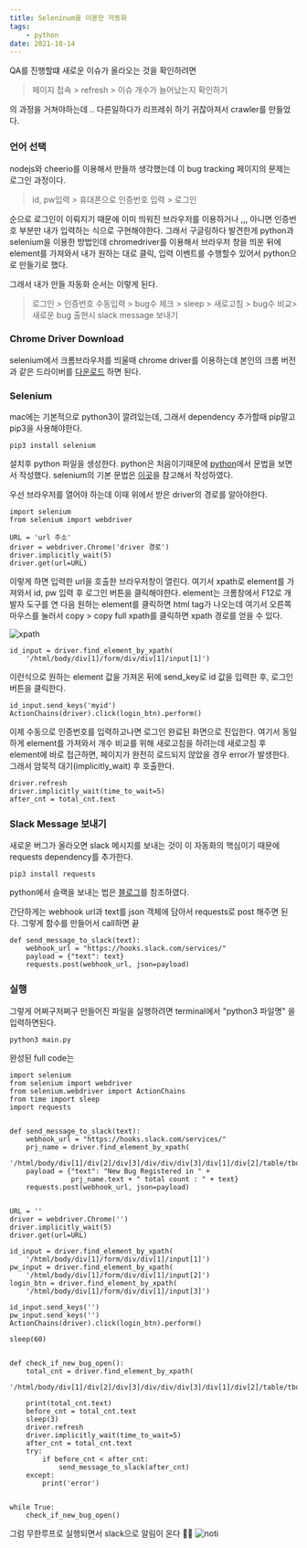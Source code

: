 ```yaml
---
title: Seleninum을 이용한 자동화
tags: 
    - python
date: 2021-10-14
---
```



QA를 진행할떄 새로운 이슈가 올라오는 것을 확인하려면 

> 페이지 접속 > refresh > 이슈 개수가 늘어났는지 확인하기 

의 과정을 거쳐야하는데 .. 다른일하다가 리프레쉬 하기 귀찮아져서 crawler를 만들었다.


### 언어 선택 

nodejs와 cheerio를 이용해서 만들까 생각했는데 이 bug tracking 페이지의 문제는 로그인 과정이다.

> id, pw입력 > 휴대폰으로 인증번호 입력 > 로그인 

순으로 로그인이 이뤄지기 때문에 이미 띄워진 브라우저를 이용하거나 ,,, 아니면 인증번호 부분만 내가 입력하는 식으로 구현해야한다.
그래서 구글링하다 발견한게 python과 selenium을 이용한 방법인데 chromedriver를 이용해서 브라우저 창을 띄운 뒤에 element를 가져와서
내가 원하는 대로 클릭, 입력 이벤트를 수행할수 있어서 python으로 만들기로 했다. 

그래서 내가 만들 자동화 순서는 이렇게 된다. 
> 로그인 > 인증번호 수동입력 > bug수 체크 > sleep > 새로고침 > bug수 비교> 새로운 bug 출현시 slack message 보내기


### Chrome Driver Download

selenium에서 크롬브라우저를 띄울때 chrome driver를 이용하는데 본인의 크롬 버전과 같은 드라이버를 
[다운로드](https://sites.google.com/chromium.org/driver/downloads?authuser=0) 하면 된다. 

### Selenium

mac에는 기본적으로 python3이 깔려있는데, 그래서 dependency 추가할때 pip말고 pip3을 사용해야한다.  

```
pip3 install selenium
```

설치후 python 파일을 생성한다. 
python은 처음이기때문에 [python](https://wikidocs.net/book/2)에서 문법을 보면서 작성했다.
selenium의 기본 문법은 [이곳](https://greeksharifa.github.io/references/2020/10/30/python-selenium-usage/)을 참고해서 작성하였다. 


우선 브라우저를 열어야 하는데 이때 위에서 받은 driver의 경로를 알아야한다. 


```
import selenium
from selenium import webdriver

URL = 'url 주소'
driver = webdriver.Chrome('driver 경로')
driver.implicitly_wait(5)
driver.get(url=URL)

```

이렇게 하면 입력한 url을 호출한 브라우저창이 열린다. 
여기서 xpath로 element를 가져와서 id, pw 입력 후 로그인 버튼을 클릭해야한다. 
element는 크롬창에서 F12로 개발자 도구를 연 다음 원하는 element를 클릭하면 html tag가 나오는데 여기서 오른쪽마우스를 눌러서 
copy > copy full xpath를 클릭하면 xpath 경로를 얻을 수 있다. 

![xpath](./xpath.png)

```
id_input = driver.find_element_by_xpath(
    '/html/body/div[1]/form/div/div[1]/input[1]')

```

이런식으로 원하는 element 값을 가져온 뒤에 send_key로 id 값을 입력한 후, 로그인 버튼을 클릭한다. 

```
id_input.send_keys('myid')
ActionChains(driver).click(login_btn).perform()
```

이제 수동으로 인증번호를 입력하고나면 로그인 완료된 화면으로 진입한다.
여기서 동일하게 element를 가져와서 개수 비교를 위해 새로고침을 하려는데 새로고침 후 element에 바로 접근하면, 페이지가 완전히 로드되지 않았을 경우 error가 발생한다.
그래서 암묵적 대기(implicitly_wait) 후 호출한다. 

```
driver.refresh
driver.implicitly_wait(time_to_wait=5)
after_cnt = total_cnt.text
```


### Slack Message 보내기 

새로운 버그가 올라오면 slack 메시지를 보내는 것이 이 자동화의 핵심이기 때문에 requests dependency를 추가한다. 

```
pip3 install requests
```

python에서 슬랙을 보내는 법은 [블로그](https://somjang.tistory.com/entry/Python-Slack-WebHooks-%EC%9D%84-%ED%86%B5%ED%95%B4-%EC%9E%91%EC%97%85-%EC%A7%84%ED%96%89%EC%83%81%ED%99%A9-%EC%95%8C%EB%A6%BC-%EB%B0%9B%EC%95%84%EB%B3%B4%EA%B8%B0-feat-Incoming-WebHooks)를 참조하였다.

간단하게는 webhook url과 text를 json 객체에 담아서 requests로 post 해주면 된다. 
그렇게 함수를 만들어서 call하면 끝

```
def send_message_to_slack(text):
    webhook_url = "https://hooks.slack.com/services/"
    payload = {"text": text}
    requests.post(webhook_url, json=payload)
```


### 실행 

그렇게 어쩌구저쩌구 만들어진 파일을 실행하려면 terminal에서 "python3 파일명" 을 입력하면된다.  

```
python3 main.py
```

완성된 full code는 
```
import selenium
from selenium import webdriver
from selenium.webdriver import ActionChains
from time import sleep
import requests


def send_message_to_slack(text):
    webhook_url = "https://hooks.slack.com/services/"
    prj_name = driver.find_element_by_xpath(
        '/html/body/div[1]/div[2]/div[3]/div/div/div[3]/div[1]/div[2]/table/tbody/tr/td[5]')
    payload = {"text": "New Bug Registered in " +
               prj_name.text + " total count : " + text}
    requests.post(webhook_url, json=payload)


URL = ''
driver = webdriver.Chrome('')
driver.implicitly_wait(5)
driver.get(url=URL)

id_input = driver.find_element_by_xpath(
    '/html/body/div[1]/form/div/div[1]/input[1]')
pw_input = driver.find_element_by_xpath(
    '/html/body/div[1]/form/div/div[1]/input[2]')
login_btn = driver.find_element_by_xpath(
    '/html/body/div[1]/form/div/div[1]/input[3]')

id_input.send_keys('')
pw_input.send_keys('')
ActionChains(driver).click(login_btn).perform()

sleep(60)


def check_if_new_bug_open():
    total_cnt = driver.find_element_by_xpath(
        '/html/body/div[1]/div[2]/div[3]/div/div/div[3]/div[1]/div[2]/table/tbody/tr/td[7]')

    print(total_cnt.text)
    before_cnt = total_cnt.text
    sleep(3)
    driver.refresh
    driver.implicitly_wait(time_to_wait=5)
    after_cnt = total_cnt.text
    try:
        if before_cnt < after_cnt:
            send_message_to_slack(after_cnt)
    except:
        print('error')


while True:
    check_if_new_bug_open()

```

그럼 무한루프로 실행되면서 slack으로 알림이 온다 👍🏻
![noti](./noti.png)